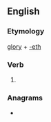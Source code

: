 ==English==

===Etymology===
[[glory]] + [[-eth]]

===Verb===
{{head|en|verb form}}

# {{en-archaic third-person singular of|glory}}

===Anagrams===
* {{anagrams|en|regolith}}